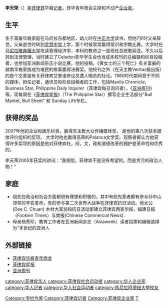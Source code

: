 {{Unreferenced |time=2007-10-31T13:04:08+00:00 }}

'''李天荣'''（{{lang-en|Wilson Lee Flores}}）是[[菲律宾|菲律宾]]华裔[[记者|记者]]，菲华青年商会主席和不动产[[企业家|企业家]]。 

==生平==
生于富豪华裔家庭在马尼拉东都地区，幼儿时在[[中正大学|中正大学]]读书，但他7岁时父亲辞世。父亲逝世时转到[[灵慧中学|灵慧中学]]上学，那个时候常常赢得常识和宗教比赛。大学时在[[马尼拉雅典耀大学|马尼拉雅典耀大学]]攻读管理经济学，本科的教师之一是现任总统歌丽亚。不久以后转到法律管理，当时建立了Celadon菲华学生会也当成本校刊的总编辑和栏目投稿者，也参加亚洲新闻杂志小说比赛，他的投稿，《黄女士的三个死亡》有关富豪的越南华裔家族成为难民的故事赢得决赛奖。他校刊之外（在天主教Veritas报出版）的首个文章是有关菲律宾艾奎诺参议员遭人暗杀的社论。1980时代期间曾于不同的媒体，担任记者，通讯员和栏目投稿者的工作，包括Manila Chronicle, Business Star, Philippine Daily Inquirer（菲律宾每日询问者），《[[亚洲周刊|亚洲周刊]]》等。现每周在《[[菲律宾星报|菲律宾星报]]》（The Philippine Star）撰写企业生活部分"Bull Market, Bull Sheet" 和 Sunday Life专栏。

==获得的奖品==
2007年他的企业和娱乐栏目，赢得天主教大众传播媒体奖， 是他的第八次获本媒体评价组织的奖项。 大学时他也赢得高荣的Palanca文学奖。观察者都认为他获得许多奖项的原因是他对菲律宾社，经，文，政和道德改革的拥护是革命性和优秀的。

李天荣2005年获奖的讲词：“我相信，菲律宾不是没有希望的，而是贪污的政治人物！”

==家庭==
*祖先在政治和社会方面都很有理想和积极的。其中有些先辈者都有参与孙中山领导的辛亥革命，有的参与第二次世界大战争在菲律宾抗日活动。他太公 (Dee C. Chuan) 木材大富翁和抗日活动家建立菲律宾两家华报，福建日报（Fookien Times）与商报(Chinese Commercial News). 
*母亲杨秀珍，教育工作者在亚洲新闻杂志（Asiaweek）读者投票和编辑选择为“本世纪的亚洲人

==外部链接==
* [http://www.anvil.org.ph 菲律宾华裔青年商会] {{Wayback|url=http://www.anvil.org.ph/ |date=20210211034252 }}
* [http://www.philstar.com 菲律宾星报] {{Wayback|url=http://www.philstar.com/ |date=20051007023144 }}
* [http://www.yzzk.com 亚洲周刊] {{Wayback|url=http://www.yzzk.com/ |date=20210215043612 }}

{{DEFAULTSORT:Lee}}
[[Category:专栏作家|Category:专栏作家]]
[[Category:菲律宾记者|Category:菲律宾记者]]
[[Category:菲律宾企业家|Category:菲律宾企业家]]
[[category:菲律宾华人|category:菲律宾华人]]
[[category:菲律宾社会运动者|category:菲律宾社会运动者]]
[[category:华人企业家|category:华人企业家]]
[[category:华人记者|category:华人记者]]
[[category:华人社会运动者|category:华人社会运动者]]
[[category:馬尼拉阿德紐大學校友|category:馬尼拉阿德紐大學校友]]
[[Category:李姓|T]]